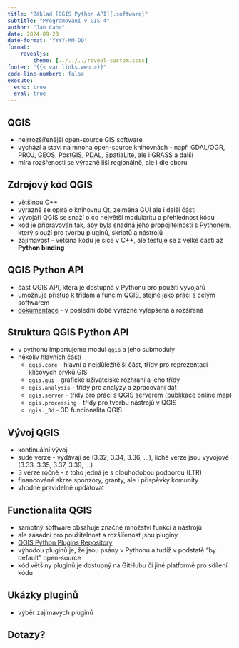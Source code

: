 ```yaml
---
title: "Základ [QGIS Python API]{.software}"
subtitle: "Programování v GIS 4"
author: "Jan Caha"
date: 2024-09-23
date-format: "YYYY-MM-DD"
format: 
    revealjs:
        theme: [../../../reveal-custom.scss]
footer: "{{< var links.web >}}"
code-line-numbers: false
execute:
  echo: true
  eval: true
---
```


## QGIS

- nejrrozšířenější open-source GIS software
- vychází a staví na mnoha open-source knihovnách - např. [GDAL/OGR]{.software}, [PROJ]{.software}, [GEOS]{.software}, [PostGIS]{.software}, [PDAL]{.software}, [SpatiaLite]{.software}, ale i [GRASS]{.software} a další
- míra rozšřenosti se výrazně liší regionálně, ale i dle oboru 

## Zdrojový kód QGIS

- většinou [C++]{.software}
- výrazně se opírá o knihovnu [Qt]{.software}, zejména GUI ale i další části
- vývojáři QGIS se snaží o co největší modularitu a přehlednost kódu
- kód je připravován tak, aby byla snadná jeho propojitelnosti s [Pythonem]{.software}, který slouží pro tvorbu pluginů, skriptů a nástrojů
- zajímavost - většina kódu je sice v C++, ale testuje se z velké části až **Python binding**

## QGIS Python API

- část QGIS API, která je dostupná v [Pythonu]{.software} pro použití vyvojářů
- umožňuje přístup k třídám a funcím QGIS, stejně jako práci s celým softwarem
- [dokumentace](https://qgis.org/pyqgis/master/) - v poslední době výrazně vylepšená a rozšířená

## Struktura QGIS Python API

- v pythonu importujeme modul `qgis` a jeho submoduly
- několiv hlavních částí
  - `qgis.core` - hlavní a nejdůležitější část, třídy pro reprezentaci klíčových prvků GIS
  - `qgis.gui` - grafické uživatelské rozhraní a jeho třídy
  - `qgis.analysis` - třídy pro analýzy a zpracování dat
  - `qgis.server` - třídy pro práci s QGIS serverem (publikace online map)
  - `qgis.processing` - třídy pro tvorbu nástrojů v QGIS
  - `qgis._3d` - 3D funcionalita QGIS

## Vývoj QGIS

- kontinuální vývoj
- sudé verze - vydávají se (3.32, 3.34, 3.36, ...), liché verze jsou vývojové (3.33, 3.35, 3.37, 3.39, ...)
- 3 verze ročně - z toho jedná je s dlouhodobou podporou (LTR)
- financováné skrze sponzory, granty, ale i příspěvky komunity
- vhodné pravidelně updatovat

## Functionalita QGIS

- samotný software obsahuje značné množství funkcí a nástrojů
- ale zásadní pro použitelnost a rozšířenost jsou pluginy 
- [QGIS Python Plugins Repository](https://plugins.qgis.org/plugins/?sort=-downloads)
- výhodou pluginů je, že jsou psány v Pythonu a tudíž v podstatě "by default" open-source
- kód většiny pluginů je dostupný na GitHubu či jiné platformě pro sdílení kódu

## Ukázky pluginů

- výběr zajímavých pluginů

## Dotazy?{.center}